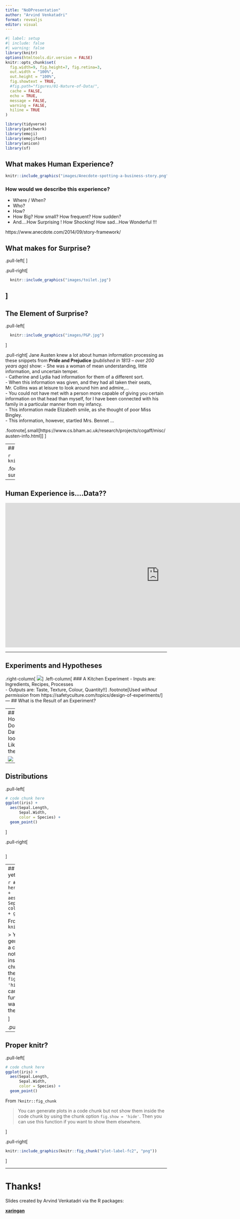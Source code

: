 ```yaml
---
title: "NoDPresentation"
author: "Arvind Venkatadri"
format: revealjs
editor: visual
---
```


```r
#| label: setup
#| include: false
#| warning: false
library(knitr)
options(htmltools.dir.version = FALSE)
knitr::opts_chunk$set(
  fig.width=9, fig.height=7, fig.retina=3,
  out.width = "100%",
  out.height = "100%",
  fig.showtext = TRUE,
  #fig.path="figures/01-Nature-of-Data/",
  cache = FALSE,
  echo = TRUE,
  message = FALSE, 
  warning = FALSE,
  hiline = TRUE
)

library(tidyverse)
library(patchwork)
library(emoji)
library(emojifont)
library(anicon)
library(sf)


```


## What makes Human Experience?
```r
knitr::include_graphics("images/Anecdote-spotting-a-business-story.png")
```
### How would we describe this experience?
- Where / When?
- Who?
- How?
- How Big? How small? How frequent? How sudden?
- And....How Surprising ! How Shocking! How sad...How Wonderful !!!

::: footer
https://www.anecdote.com/2014/09/story-framework/
:::


## What makes for Surprise?
.pull-left[
<blockquote class="twitter-tweet"><p lang="en" dir="ltr">Needs to be celebrated. Spotted in a men&#39;s washroom at <a href="https://twitter.com/BLRAirport?ref_src=twsrc%5Etfw">@BLRAirport</a> - a diaper change station. <br><br>Childcare is not just a woman&#39;s responsibility. <br><br>👏🏻✨ <a href="https://t.co/Za4CG9jZfR">pic.twitter.com/Za4CG9jZfR</a></p>&mdash; Sukhada (@appadappajappa) <a href="https://twitter.com/appadappajappa/status/1541366922545369088?ref_src=twsrc%5Etfw">June 27, 2022</a></blockquote> <script async src="https://platform.twitter.com/widgets.js" charset="utf-8"></script>
]

.pull-right[
```r
  knitr::include_graphics("images/toilet.jpg")
```
]
---
## The Element of Surprise?
.pull-left[
```r
  knitr::include_graphics("images/P&P.jpg")
```
]

.pull-right[
Jane Austen knew a lot about human information processing as these snippets from **Pride and Prejudice** *(published in 1813 -- over 200 years ago)* show:
- She was a woman of mean understanding, little information, and uncertain temper.  
- Catherine and Lydia had information for them of a different sort.  
- When this information was given, and they had all taken their seats, Mr. Collins was at leisure to look around him and admire,...  
- You could not have met with a person more capable of giving you certain information on that head than myself, for I have been connected with his family in a particular manner from my infancy.  
- This information made Elizabeth smile, as she thought of poor Miss Bingley.  
- This information, however, startled Mrs. Bennet ... 


.footnote[.small[https://www.cs.bham.ac.uk/research/projects/cogaff/misc/austen-info.html]]
]



---
## Claude Shannon and Information

```r
  knitr::include_graphics("images/InfoSurprise.png")
```


.footnote[https://plus.maths.org/content/information-surprise]

---

## Human Experience is....Data??

<iframe width="960" height="450" src="https://www.youtube.com/embed/sFIDCtRX_-o" title="YouTube video player" frameborder="0" allow="accelerometer; autoplay; clipboard-write; encrypted-media; gyroscope; picture-in-picture" allowfullscreen></iframe>


---



## Experiments and Hypotheses
.right-column[
![](images/DoE.png)
]
.left-column[
### A Kitchen Experiment
- Inputs are: Ingredients, Recipes, Processes  
- Outputs are: Taste, Texture, Colour, Quantity!!
]
.footnote[Used *without permission* from https://safetyculture.com/topics/design-of-experiments/]
---
## What is the Result of an Experiment?


---
## How Does Data look Like, then?

![](images/Ratio Interval Ordinal Nominal.PNG)
---

## Distributions
.pull-left[
```r
# code chunk here
ggplot(iris) + 
  aes(Sepal.Length, 
      Sepal.Width, 
      color = Species) + 
  geom_point()
```
]

.pull-right[
```r
```
]

---
## Nothing here yet
.pull-left[

```r
# code chunk here
ggplot(iris) + 
  aes(Sepal.Length, 
      Sepal.Width, 
      color = Species) + 
  geom_point()
```

From `?knitr::fig_chunk`

> You can generate plots in a code chunk but not show them inside the code chunk by using the chunk option `fig.show = 'hide'`. Then you can use this function if you want to show them elsewhere.

]

.pull-right[
![](`r knitr::fig_chunk("plot-label-fc", "png")`)
]


---

## Proper knitr?
.pull-left[

```r
# code chunk here
ggplot(iris) + 
  aes(Sepal.Length, 
      Sepal.Width, 
      color = Species) + 
  geom_point()
```

From `?knitr::fig_chunk`

> You can generate plots in a code chunk but not show them inside the code chunk by using the chunk option `fig.show = 'hide'`. Then you can use this function if you want to show them elsewhere.

]

.pull-right[
```r
knitr::include_graphics(knitr::fig_chunk("plot-label-fc2", "png"))
```
]


---
# Thanks!

Slides created by Arvind Venkatadri via the R packages:

[**xaringan**](https://github.com/yihui/xaringan)<br>

